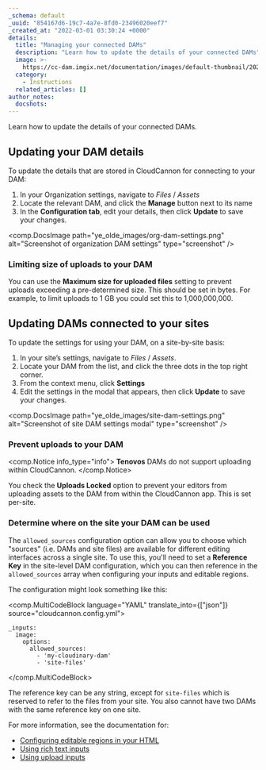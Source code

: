 ```yaml
---
_schema: default
_uuid: "854167d6-19c7-4a7e-8fd0-23496020eef7"
_created_at: "2022-03-01 03:30:24 +0000"
details:
  title: "Managing your connected DAMs"
  description: "Learn how to update the details of your connected DAMs"
  image: >-
    https://cc-dam.imgix.net/documentation/images/default-thumbnail/2023-Q4/CloudCannon-Documentation-Thumbnail.png
  category:
    - Instructions
  related_articles: []
author_notes:
  docshots:
---
```


Learn how to update the details of your connected DAMs.

## Updating your DAM details

To update the details that are stored in CloudCannon for connecting to your DAM:

1. In your Organization settings, navigate to *Files* / *Assets*
2. Locate the relevant DAM, and click the **Manage** button next to its name
3. In the **Configuration tab**, edit your details, then click **Update** to save your changes.

<comp.DocsImage path="ye_olde_images/org-dam-settings.png" alt="Screenshot of organization DAM settings" type="screenshot" />

### Limiting size of uploads to your DAM

You can use the **Maximum size for uploaded files** setting to prevent uploads exceeding a pre-determined size. This should be set in bytes. For example, to limit uploads to 1 GB you could set this to 1,000,000,000.


## Updating DAMs connected to your sites

To update the settings for using your DAM, on a site-by-site basis:

1. In your site’s settings, navigate to *Files* / *Assets*.
2. Locate your DAM from the list, and click the three dots in the top right corner.
3. From the context menu, click **Settings**
4. Edit the settings in the modal that appears, then click **Update** to save your changes.

<comp.DocsImage path="ye_olde_images/site-dam-settings.png" alt="Screenshot of site DAM settings modal" type="screenshot" />

### Prevent uploads to your DAM

<comp.Notice info_type="info">
  **Tenovos** DAMs do not support uploading within CloudCannon.
</comp.Notice>

You check the **Uploads Locked** option to prevent your editors from uploading assets to the DAM from within the CloudCannon app. This is set per-site.

### Determine where on the site your DAM can be used

The `allowed_sources` configuration option can allow you to choose which "sources" (i.e. DAMs and site files) are available for different editing interfaces across a single site. To use this, you'll need to set a **Reference Key** in the site-level DAM configuration, which you can then reference in the `allowed_sources` array when configuring your inputs and editable regions.

The configuration might look something like this:

<comp.MultiCodeBlock language="YAML" translate_into={["json"]} source="cloudcannon.config.yml">
```
_inputs:
  image:
    options:
      allowed_sources:
        - 'my-cloudinary-dam'
        - 'site-files'
```
</comp.MultiCodeBlock>

The reference key can be any string, except for `site-files` which is reserved to refer to the files from your site. You also cannot have two DAMs with the same reference key on one site.

For more information, see the documentation for:

* [Configuring editable regions in your HTML](/documentation/articles/define-editable-regions-in-your-html/#image-options)
* [Using rich text inputs](/documentation/articles/what-is-a-rich-text-input/#image-options)
* [Using upload inputs](/documentation/articles/what-is-a-file-input/)